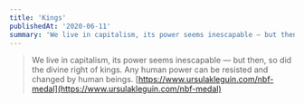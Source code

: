 ```yaml
---
title: 'Kings'
publishedAt: '2020-06-11'
summary: 'We live in capitalism, its power seems inescapable — but then, so did the divine right of kings.'
---
```


> We live in capitalism, its power seems inescapable — but then, so did the divine right of kings. Any human power can be resisted and changed by human beings.
> [https://www.ursulakleguin.com/nbf-medal](https://www.ursulakleguin.com/nbf-medal)
